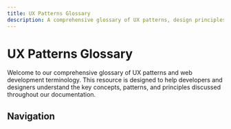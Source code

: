 ```yaml
---
title: UX Patterns Glossary
description: A comprehensive glossary of UX patterns, design principles, and web development terminology.
---
```



# UX Patterns Glossary

Welcome to our comprehensive glossary of UX patterns and web development terminology. This resource is designed to help developers and designers understand the key concepts, patterns, and principles discussed throughout our documentation.

## Navigation

<AlphabetNav />
<TermsListContainer />
